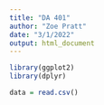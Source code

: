 ```yaml
---
title: "DA 401"
author: "Zoe Pratt"
date: "3/1/2022"
output: html_document
---
```


```r
library(ggplot2)
library(dplyr)
```

```r
data = read.csv()
```

